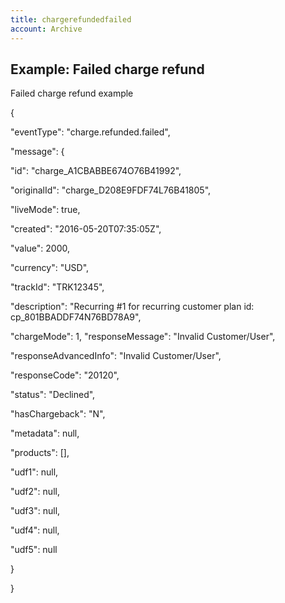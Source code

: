 ```yaml
---
title: chargerefundedfailed
account: Archive
---
```


## Example: Failed charge refund

Failed charge refund example

{

"eventType": "charge.refunded.failed",

"message": {

"id": "charge_A1CBABBE674O76B41992",

"originalId": "charge_D208E9FDF74L76B41805",

"liveMode": true,

"created": "2016-05-20T07:35:05Z",

"value": 2000,

"currency": "USD",

"trackId": "TRK12345",

"description": "Recurring #1 for recurring customer plan id: cp_801BBADDF74N76BD78A9",

"chargeMode": 1,
"responseMessage": "Invalid Customer/User",

"responseAdvancedInfo": "Invalid Customer/User",

"responseCode": "20120",

"status": "Declined",

"hasChargeback": "N",

"metadata": null,

"products": [],

"udf1": null,

"udf2": null,

"udf3": null,

"udf4": null,

"udf5": null

}

}
